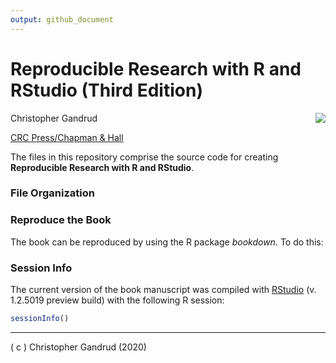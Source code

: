 ```yaml
---
output: github_document 
---
```


# Reproducible Research with R and RStudio (Third Edition)

[<img src="img/re-res-book-cover-3rd.png" align="right" />](http://amzn.com/1498715370)

Christopher Gandrud

[CRC Press/Chapman & Hall](http://www.tandf.net/books/details/9781498715379/)

The files in this repository comprise the source code for creating
**Reproducible Research with R and RStudio**.

### File Organization

### Reproduce the Book

The book can be reproduced by using the R package *bookdown*. To do this:

### Session Info

The current version of the book manuscript was compiled with
[RStudio](http://www.rstudio.com/) (v. 1.2.5019 preview build) with the
following R session:

```r
sessionInfo()
```

---

( c ) Christopher Gandrud (2020)
